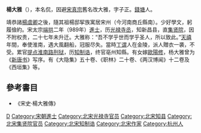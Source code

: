 '''楊大雅'''（{{bd|965年||1033年||catIdx=Y}}），本名侃，因避[[宋真宗|宋真宗]]舊名改大雅，字子正。[[錢塘|錢塘]]人。

靖恭諸[[楊虞卿|楊虞卿]]之後，隨其祖楊邸挈族寓居宋州（今河南商丘縣南）。少好學文，躬履儉約。宋太宗[[端拱|端拱]]二年（989年）[[進士|進士]]，历[[光禄寺丞|光禄寺丞]]，知新昌县，直[[集贤院|集贤院]]，因不附权贵，二十七年未升迁。大雅称：“吾不学乎世而学乎圣人，所以致此。”[[天禧_(北宋)|天禧]]年間，奉使淮南，遇大風翻船，冠服尽失。當時[[丁谓|丁谓]]人在金陵，派人贈衣一袭，不受。累官[[提点淮南路刑狱|提点淮南路刑狱]]，历[[知制诰|知制诰]]，终官亳州知縣。有女嫁[[歐陽修|歐陽修]]，杨大雅曾为《[[新唐书|新唐书]]》写序。有《大隐集》五十卷、《职林》二十卷、《两汉博闻》十二卷及《西垣集》等。

==參考書目==
* 《宋史·楊大雅傳》

{{DEFAULTSORT:Y}}

[[Category:弘农杨氏|D]]
[[Category:宋朝進士|Category:宋朝進士]]
[[Category:北宋光禄寺官员|Category:北宋光禄寺官员]]
[[Category:北宋知县|Category:北宋知县]]
[[Category:北宋集贤院官员|Category:北宋集贤院官员]]
[[Category:北宋知制诰|Category:北宋知制诰]]
[[Category:北宋作家|Category:北宋作家]]
[[Category:杭州人|Category:杭州人]]